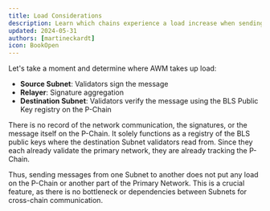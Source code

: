 ```yaml
---
title: Load Considerations
description: Learn which chains experience a load increase when sending a Cross-Chain message.
updated: 2024-05-31
authors: [martineckardt]
icon: BookOpen
---
```


Let's take a moment and determine where AWM takes up load:

- **Source Subnet**: Validators sign the message
- **Relayer**: Signature aggregation
- **Destination Subnet**: Validators verify the message using the BLS Public Key registry on the P-Chain

There is no record of the network communication, the signatures, or the message itself on the P-Chain. It solely functions as a registry of the BLS public keys where the destination Subnet validators read from. Since they each already validate the primary network, they are already tracking the P-Chain.

Thus, sending messages from one Subnet to another does not put any load on the P-Chain or another part of the Primary Network. This is a crucial feature, as there is no bottleneck or dependencies between Subnets for cross-chain communication. 
